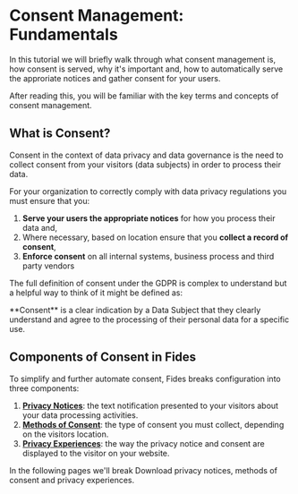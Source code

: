 
# Consent Management: Fundamentals

<TutorialKey duration="5" product="Fides" topic="Consent Management"/>

In this tutorial we will briefly walk through what consent management is, how consent is served, why it's important and, how to automatically serve the approriate notices and gather consent for your users.

After reading this, you will be familiar with the key terms and concepts of consent management.

## What is Consent?

Consent in the context of data privacy and data governance is the need to collect consent from your visitors (data subjects) in order to process their data. 

For your organization to correctly comply with data privacy regulations you must ensure that you:
1. **Serve your users the appropriate notices** for how you process their data and,
2. Where necessary, based on location ensure that you **collect a record of consent**,
3. **Enforce consent** on all internal systems, business process and third party vendors

The full definition of consent under the GDPR is complex to understand but a helpful way to think of it might be defined as:

<Callout type="info" emoji="">
**Consent** is a clear indication by a Data Subject that they clearly understand and agree to the processing of their personal data for a specific use.
</Callout>

## Components of Consent in Fides
To simplify and further automate consent, Fides breaks configuration into three components:

1. **[Privacy Notices](consent-management-fundamentals/consent-management-privacy-notices)**: the text notification presented to your visitors about your data processing activities.
2. **[Methods of Consent](consent-management-fundamentals/consent-management-consent-methods)**: the type of consent you must collect, depending on the visitors location.
3. **[Privacy Experiences](consent-management-fundamentals/consent-management-privacy-experiences)**: the way the privacy notice and consent are displayed to the visitor on your website.

In the following pages we'll break Download privacy notices, methods of consent and privacy experiences.